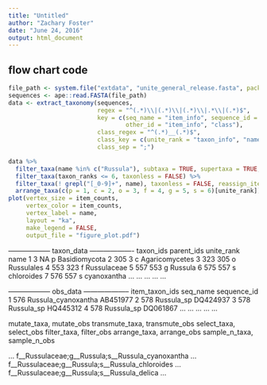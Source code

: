 ```yaml
---
title: "Untitled"
author: "Zachary Foster"
date: "June 24, 2016"
output: html_document
---
```


## flow chart code


```r
file_path <- system.file("extdata", "unite_general_release.fasta", package = "metacoder")
sequences <- ape::read.FASTA(file_path)
data <- extract_taxonomy(sequences,
                         regex = "^(.*)\\|(.*)\\|(.*)\\|.*\\|(.*)$",
                         key = c(seq_name = "item_info", sequence_id = "item_info",
                                 other_id = "item_info", "class"),
                         class_regex = "^(.*)__(.*)$",
                         class_key = c(unite_rank = "taxon_info", "name"),
                         class_sep = ";")
```

```r
data %>%
  filter_taxa(name %in% c("Russula"), subtaxa = TRUE, supertaxa = TRUE, taxonless = FALSE, reassign_items = FALSE) %>%
  filter_taxa(taxon_ranks <= 6, taxonless = FALSE) %>%
  filter_taxa(! grepl("[_0-9]+", name), taxonless = FALSE, reassign_items = FALSE) %>%
  arrange_taxa(c(p = 1, c = 2, o = 3, f = 4, g = 5, s = 6)[unite_rank])
plot(vertex_size = item_counts,
     vertex_color = item_counts,
     vertex_label = name,
     layout = "ka",
     make_legend = FALSE, 
     output_file = "figure_plot.pdf")
```



------------------ taxon_data -------------------
   taxon_ids parent_ids unite_rank           name
1          3         NA          p  Basidiomycota
2        305          3          c Agaricomycetes
3        323        305          o     Russulales
4        553        323          f    Russulaceae
5        557        553          g        Russula
6        575        557          s     chloroides
7        576        557          s    cyanoxantha
...      ...        ...        ...            ...

------------------ obs_data --------------------
   item_taxon_ids            seq_name sequence_id
1             576 Russula_cyanoxantha    AB451977
2             578          Russula_sp    DQ424937
3             578          Russula_sp    HQ445312
4             578          Russula_sp    DQ061867
...      ...        ...        ...            ...



mutate_taxa, mutate_obs
transmute_taxa, transmute_obs
select_taxa, select_obs
filter_taxa, filter_obs
arrange_taxa, arrange_obs
sample_n_taxa, sample_n_obs




... f__Russulaceae;g__Russula;s__Russula_cyanoxantha
... f__Russulaceae;g__Russula;s__Russula_chloroides
... f__Russulaceae;g__Russula;s__Russula_delica
                       ...